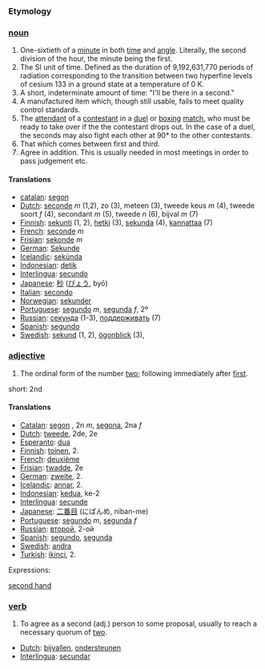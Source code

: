 ===Etymology===
===[[noun]]===

# One-sixtieth of a [[minute]] in both [[time]] and [[angle]]. Literally, the second division of the hour, the minute being the first.
# The SI unit of time.  Defined as the duration of 9,192,631,770 periods of radiation corresponding to the transition between two hyperfine levels of cesium 133 in a ground state at a temperature of 0 K.
# A short, indeterminate amount of time: "I'll be there in a second."
# A manufactured item which, though still usable, fails to meet quality control standards.
# The [[attendant]] of a [[contestant]] in a [[duel]] or [[box|boxing]] [[match]], who must be ready to take over if the the contestant drops out. In the case of a duel, the seconds may also fight each other at 90* to the other contestants.
# That which comes between first and third.
# Agree in addition. This is usually needed in most meetings in order to pass judgement etc.

====Translations====

*[[catalan]]: [[segon]]
*[[Dutch]]: [[seconde]] ''m'' (1,2), zo (3), meteen (3), tweede keus ''m'' (4), tweede soort ''f'' (4), secondant ''m'' (5), tweede ''n'' (6), bijval ''m'' (7)
*[[Finnish]]: [[sekunti]] (1, 2), [[hetki]] (3), [[sekunda]] (4), [[kannattaa]] (7)
*[[French]]: [[seconde]] ''m''
*[[Frisian]]: [[sekonde]] ''m''
*[[German]]: [[Sekunde]]
*[[Icelandic]]: [[sekúnda]]
*[[Indonesian]]: [[detik]]
*[[Interlingua]]: [[secundo]]
*[[Japanese]]: [[秒]] ([[びょう]], byō)
*[[Italian]]: [[secondo]]
*[[Norwegian]]: [[sekunder]]
*[[Portuguese]]: [[segundo]] ''m'', [[segunda]] ''f'', 2º
*[[Russian]]: [[секунда]] (1-3), [[поддерживать]] (7)
*[[Spanish]]: [[segundo]]
*[[Swedish]]: [[sekund]] (1, 2),  [[ögonblick]] (3),

===[[adjective]]===

# The ordinal form of the number [[two]]; following immediately after [[first]].

short: 2nd

====Translations====

*[[Catalan]]: [[segon]] , 2n ''m'', [[segona]], 2na ''f''
*[[Dutch]]: [[tweede]], 2de, 2e
*[[Esperanto]]: [[dua]]
*[[Finnish]]: [[toinen]], 2.
*[[French]]: [[deuxième]]
*[[Frisian]]: [[twadde]], 2e
*[[German]]: [[zweite]], 2.
*[[Icelandic]]: [[annar]], 2.
*[[Indonesian]]: [[kedua]], ke-2
*[[Interlingua]]: [[secunde]]
*[[Japanese]]: [[二番目]] (にばんめ, niban-me)
*[[Portuguese]]: [[segundo]] ''m'', [[segunda]] ''f''
*[[Russian]]: [[второй]], 2-ой
*[[Spanish]]: [[segundo]], [[segunda]]
*[[Swedish]]: [[andra]]
*[[Turkish]]: [[ikinci]], 2.

Expressions:

[[second hand]]

===[[verb]]===
# To agree as a second (adj.) person to some proposal, usually to reach a necessary quorum of [[two]].

*[[Dutch]]: [[bijvallen]], [[ondersteunen]]
*[[Interlingua]]: [[secundar]]